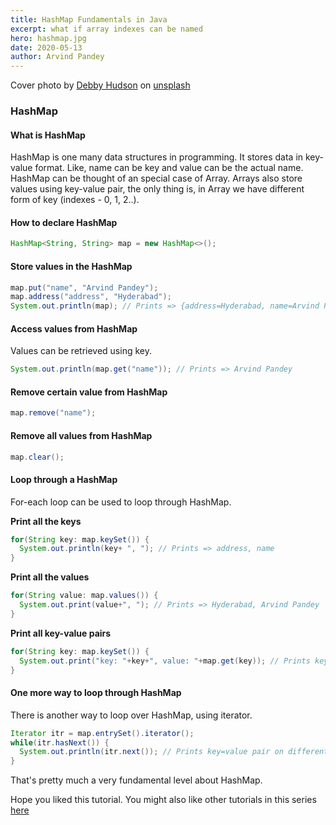 ```yaml
---
title: HashMap Fundamentals in Java
excerpt: what if array indexes can be named
hero: hashmap.jpg
date: 2020-05-13
author: Arvind Pandey
---
```

Cover photo by <a href="https://unsplash.com/@hudsoncrafted" target="_blank">Debby Hudson</a>   on  <a href="https://unsplash.com/" target="blank">unsplash</a>

### HashMap

#### What is HashMap

HashMap is one many data structures in programming. It stores data in key-value format.
Like, name can be key and value can be the actual name.
HashMap can be thought of an special case of Array.
Arrays also store values using key-value pair, the only thing is, in Array we have different form of key (indexes - 0, 1, 2..).

#### How to declare HashMap

```java
HashMap<String, String> map = new HashMap<>();
```

#### Store values in the HashMap

```java
map.put("name", "Arvind Pandey");
map.address("address", "Hyderabad");
System.out.println(map); // Prints => {address=Hyderabad, name=Arvind Pandey}
```

#### Access values from HashMap

Values can be retrieved using key.

```java
System.out.println(map.get("name")); // Prints => Arvind Pandey
```

#### Remove certain value from HashMap

```java
map.remove("name");
```

#### Remove all values from HashMap

```java
map.clear();
```
#### Loop through a HashMap

For-each loop can be used to loop through HashMap.

**Print all the keys**

```java
for(String key: map.keySet()) {
  System.out.println(key+ ", "); // Prints => address, name
}
```

**Print all the values**

```java
for(String value: map.values()) {
  System.out.print(value+", "); // Prints => Hyderabad, Arvind Pandey
}
```

**Print all key-value pairs**

```java
for(String key: map.keySet()) {
  System.out.print("key: "+key+", value: "+map.get(key)); // Prints key:value pair on different line
}
```

#### One more way to loop through HashMap

There is another way to loop over HashMap, using iterator.

```java
Iterator itr = map.entrySet().iterator();
while(itr.hasNext()) {
  System.out.println(itr.next()); // Prints key=value pair on different line
}
```

That's pretty much a very fundamental level about HashMap.

Hope you liked this tutorial.
You might also like other tutorials in this series <a href="/data-structures-fundamentals">here</a>